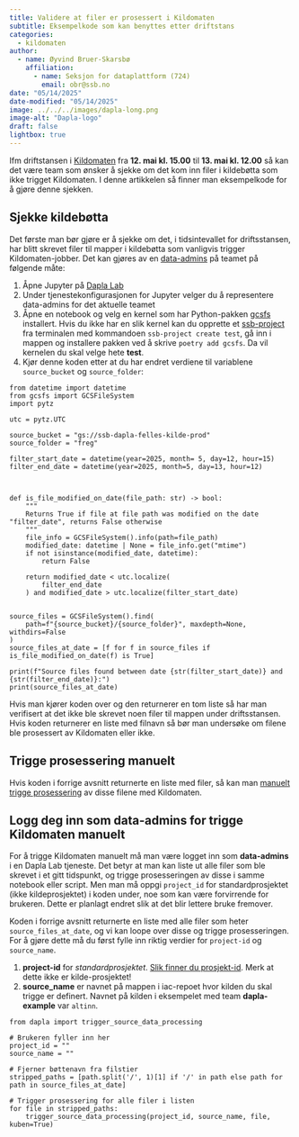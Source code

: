 ```yaml
---
title: Validere at filer er prosessert i Kildomaten
subtitle: Eksempelkode som kan benyttes etter driftstans 
categories:
  - kildomaten
author:
  - name: Øyvind Bruer-Skarsbø
    affiliation: 
      - name: Seksjon for dataplattform (724)
        email: obr@ssb.no
date: "05/14/2025"
date-modified: "05/14/2025"
image: ../../../images/dapla-long.png
image-alt: "Dapla-logo"
draft: false
lightbox: true
---
```


Ifm driftstansen i [Kildomaten](../../../statistikkere/kildomaten.qmd) fra **12. mai kl. 15.00** til **13. mai kl. 12.00** så kan det være team som ønsker å sjekke om det kom inn filer i kildebøtta som ikke trigget Kildomaten. I denne artikkelen så finner man eksempelkode for å gjøre denne sjekken. 

## Sjekke kildebøtta

Det første man bør gjøre er å sjekke om det, i tidsintevallet for driftsstansen, har blitt skrevet filer til mapper i kildebøtta som vanligvis trigger Kildomaten-jobber. Det kan gjøres av en [data-admins](../../../statistikkere/hva-er-dapla-team.qmd#data-admins) på teamet på følgende måte:

1. Åpne Jupyter på [Dapla Lab](https://lab.dapla.ssb.no/)
2. Under tjenestekonfigurasjonen for Jupyter velger du å representere data-admins for det aktuelle teamet
3. Åpne en notebook og velg en kernel som har Python-pakken [gcsfs](https://pypi.org/project/gcsfs/) installert. Hvis du ikke har en slik kernel kan du opprette et [ssb-project](../../../statistikkere/ssb-project.qmd) fra terminalen med kommandoen `ssb-project create test`, gå inn i mappen og installere pakken ved å skrive `poetry add gcsfs`. Da vil kernelen du skal velge hete **test**.
4. Kjør denne koden etter at du har endret verdiene til variablene `source_bucket` og `source_folder`:  
```.python
from datetime import datetime
from gcsfs import GCSFileSystem
import pytz

utc = pytz.UTC

source_bucket = "gs://ssb-dapla-felles-kilde-prod"
source_folder = "freg"

filter_start_date = datetime(year=2025, month= 5, day=12, hour=15)
filter_end_date = datetime(year=2025, month=5, day=13, hour=12)



def is_file_modified_on_date(file_path: str) -> bool:
    """
    Returns True if file at file path was modified on the date "filter_date", returns False otherwise
    """
    file_info = GCSFileSystem().info(path=file_path)
    modified_date: datetime | None = file_info.get("mtime")
    if not isinstance(modified_date, datetime):
        return False

    return modified_date < utc.localize(
        filter_end_date
    ) and modified_date > utc.localize(filter_start_date)


source_files = GCSFileSystem().find(
    path=f"{source_bucket}/{source_folder}", maxdepth=None, withdirs=False
)
source_files_at_date = [f for f in source_files if is_file_modified_on_date(f) is True]

print(f"Source files found between date {str(filter_start_date)} and {str(filter_end_date)}:")
print(source_files_at_date)
```

Hvis man kjører koden over og den returnerer en tom liste så har man verifisert at det ikke ble skrevet noen filer til mappen under driftsstansen. Hvis koden returnerer en liste med filnavn så bør man undersøke om filene ble prosessert av Kildomaten eller ikke.

## Trigge prosessering manuelt

Hvis koden i forrige avsnitt returnerte en liste med filer, så kan man [manuelt trigge prosessering](../../../statistikkere/kildomaten.qmd#trigge-kilde-manuelt) av disse filene med Kildomaten.

::: {.callout-important}
## Logg deg inn som data-admins for trigge Kildomaten manuelt

For å trigge Kildomaten manuelt må man være logget inn som **data-admins** i en Dapla Lab tjeneste. Det betyr at man kan liste ut alle filer som ble skrevet i et gitt tidspunkt, og trigge prosesseringen av disse i samme notebook eller script. Men man må oppgi `project_id` for standardprosjektet (ikke kildeprosjektet) i koden under, noe som kan være forvirrende for brukeren. Dette er planlagt endret slik at det blir lettere bruke fremover.   
:::


Koden i forrige avsnitt returnerte en liste med alle filer som heter `source_files_at_date`, og vi kan loope over disse og trigge prosesseringen. For å gjøre dette må du først fylle inn riktig verdier for `project-id` og `source_name`. 

1. **project-id** for *standardprosjektet*. [Slik finner du prosjekt-id](../../../faq.qmd#hvordan-finner-jeg-et-google-prosjekt-sin-prosjekt-id). Merk at dette ikke er kilde-prosjektet!
2. **source_name** er navnet på mappen i iac-repoet hvor kilden du skal trigge er definert. Navnet på kilden i eksempelet med team **dapla-example** var  `altinn`. 

```.python
from dapla import trigger_source_data_processing

# Brukeren fyller inn her
project_id = ""
source_name = ""

# Fjerner bøttenavn fra filstier
stripped_paths = [path.split('/', 1)[1] if '/' in path else path for path in source_files_at_date]

# Trigger prosessering for alle filer i listen
for file in stripped_paths:
    trigger_source_data_processing(project_id, source_name, file, kuben=True)
```

